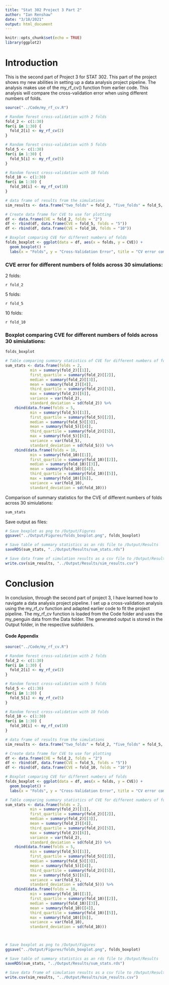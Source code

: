 ```yaml
---
title: "Stat 302 Project 3 Part 2"
author: "Ian Renshaw"
date: "3/18/2021"
output: html_document
---
```


```r
knitr::opts_chunk$set(echo = TRUE)
library(ggplot2)
```


# Introduction

This is the second part of Project 3 for STAT 302. This part of the project shows my new abilities in setting up a data analysis project pipeline. The analysis makes use of the my_rf_cv() function from earlier code. This analysis will compare the cross-validation error when using different numbers of folds.

```r
source("../Code/my_rf_cv.R")
```

```r
# Random forest cross-validation with 2 folds
fold_2 <- c(1:30)
for(i in 1:30) {
  fold_2[i] <- my_rf_cv(2)
}

# Random forest cross-validation with 5 folds
fold_5 <- c(1:30)
for(i in 1:30) {
  fold_5[i] <- my_rf_cv(5)
}

# Random forest cross-validation with 10 folds
fold_10 <- c(1:30)
for(i in 1:30) {
  fold_10[i] <- my_rf_cv(10)
}

# data frame of results from the simulations
sim_results <- data.frame("two_folds" = fold_2, "five_folds" = fold_5, "ten_folds" = fold_10)

# Create data frame for CVE to use for plotting
df <- data.frame(CVE = fold_2, folds = "2")
df <- rbind(df, data.frame(CVE = fold_5, folds = "5"))
df <- rbind(df, data.frame(CVE = fold_10, folds = "10"))

# Boxplot comparing CVE for different numbers of folds
folds_boxplot <- ggplot(data = df, aes(x = folds, y = CVE)) +
  geom_boxplot() +
  labs(x = "Folds", y = "Cross-Validation Error", title = "CV error comparison")
```

### CVE error for different numbers of folds across 30 simulations:
2 folds:

`r fold_2`


5 folds:

`r fold_5`


10 folds:

`r fold_10`


### Boxplot comparing CVE for different numbers of folds across 30 simiulations:
```r
folds_boxplot
```


```r
# Table comparing summary statistics of CVE for different numbers of folds
sum_stats <- data.frame(folds = 2,
           min = summary(fold_2)[[1]],
           first_quartile = summary(fold_2)[[2]],
           median = summary(fold_2)[[3]],
           mean = summary(fold_2)[[4]],
           third_quartile = summary(fold_2)[[5]],
           max = summary(fold_2)[[6]],
           variance = var(fold_2),
           standard_deviation = sd(fold_2)) %>%
    rbind(data.frame(folds = 5,
           min = summary(fold_5)[[1]],
           first_quartile = summary(fold_5)[[2]],
           median = summary(fold_5)[[3]],
           mean = summary(fold_5)[[4]],
           third_quartile = summary(fold_2)[[5]],
           max = summary(fold_5)[[6]],
           variance = var(fold_5),
           standard_deviation = sd(fold_5))) %>%
    rbind(data.frame(folds = 10,
           min = summary(fold_10)[[1]],
           first_quartile = summary(fold_10)[[2]],
           median = summary(fold_10)[[3]],
           mean = summary(fold_10)[[4]],
           third_quartile = summary(fold_10)[[5]],
           max = summary(fold_10)[[6]],
           variance = var(fold_10),
           standard_deviation = sd(fold_10)))
```


Comparison of summary statistics for the CVE of different numbers of folds across 30 simiulations:
```r
sum_stats
```


Save output as files:
```r
# Save boxplot as png to /Output/Figures
ggsave("../Output/Figures/folds_boxplot.png", folds_boxplot)

# Save table of summary statistics as an rds file to /Output/Results
saveRDS(sum_stats, "../Output/Results/sum_stats.rds")

# Save data frame of simulation results as a csv file to /Output/Results
write.csv(sim_results, "../Output/Results/sim_results.csv")
```

# Conclusion

In conclusion, through the second part of project 3, I have learned how to navigate a data analysis project pipeline. I set up a cross-validation analysis using the my_rf_cv function and adapted earlier code to fit the project pipeline. The my_rf_cv function is loaded from the Code folder and uses the my_penguin data from the Data folder. The generated output is stored in the Output folder, in the respective subfolders.



#### Code Appendix
```r
source("../Code/my_rf_cv.R")

# Random forest cross-validation with 2 folds
fold_2 <- c(1:30)
for(i in 1:30) {
  fold_2[i] <- my_rf_cv(2)
}

# Random forest cross-validation with 5 folds
fold_5 <- c(1:30)
for(i in 1:30) {
  fold_5[i] <- my_rf_cv(5)
}

# Random forest cross-validation with 10 folds
fold_10 <- c(1:30)
for(i in 1:30) {
  fold_10[i] <- my_rf_cv(10)
}

# data frame of results from the simulations
sim_results <- data.frame("two_folds" = fold_2, "five_folds" = fold_5, "ten_folds" = fold_10)

# Create data frame for CVE to use for plotting
df <- data.frame(CVE = fold_2, folds = "2")
df <- rbind(df, data.frame(CVE = fold_5, folds = "5"))
df <- rbind(df, data.frame(CVE = fold_10, folds = "10"))

# Boxplot comparing CVE for different numbers of folds
folds_boxplot <- ggplot(data = df, aes(x = folds, y = CVE)) +
  geom_boxplot() +
  labs(x = "Folds", y = "Cross-Validation Error", title = "CV error comparison")

# Table comparing summary statistics of CVE for different numbers of folds
sum_stats <- data.frame(folds = 2,
           min = summary(fold_2)[[1]],
           first_quartile = summary(fold_2)[[2]],
           median = summary(fold_2)[[3]],
           mean = summary(fold_2)[[4]],
           third_quartile = summary(fold_2)[[5]],
           max = summary(fold_2)[[6]],
           variance = var(fold_2),
           standard_deviation = sd(fold_2)) %>%
    rbind(data.frame(folds = 5,
           min = summary(fold_5)[[1]],
           first_quartile = summary(fold_5)[[2]],
           median = summary(fold_5)[[3]],
           mean = summary(fold_5)[[4]],
           third_quartile = summary(fold_2)[[5]],
           max = summary(fold_5)[[6]],
           variance = var(fold_5),
           standard_deviation = sd(fold_5))) %>%
    rbind(data.frame(folds = 10,
           min = summary(fold_10)[[1]],
           first_quartile = summary(fold_10)[[2]],
           median = summary(fold_10)[[3]],
           mean = summary(fold_10)[[4]],
           third_quartile = summary(fold_10)[[5]],
           max = summary(fold_10)[[6]],
           variance = var(fold_10),
           standard_deviation = sd(fold_10)))



# Save boxplot as png to /Output/Figures
ggsave("../Output/Figures/folds_boxplot.png", folds_boxplot)

# Save table of summary statistics as an rds file to /Output/Results
saveRDS(sum_stats, "../Output/Results/sum_stats.rds")

# Save data frame of simulation results as a csv file to /Output/Results
write.csv(sim_results, "../Output/Results/sim_results.csv")
```
